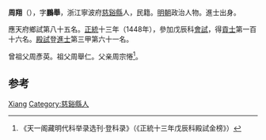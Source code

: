 {{Otheruses|周翔}}
'''周翔'''（{{bd|1409年||？}}），字'''鵬舉'''，浙江寧波府[[慈谿縣|慈谿縣]]人，民籍。[[明朝|明朝]]政治人物。進士出身。

應天府鄉試第八十五名。[[正统_(年号)|正統]]十三年（1448年），參加戊辰科[[會試|會試]]，得[[貢士|貢士]]第一百十六名。[[殿試|殿試]]登[[進士|進士]]第三甲第六十一名。

曾祖父周彥英。祖父周舉仁。父亲周宗惓<ref>《天一阁藏明代科举录选刊·登科录》（《正統十三年戊辰科殿試金榜》）</ref>。

== 参考 ==
{{reflist}}

{{正統十三年戊辰科殿試金榜}}
{{明朝人物小作品}}
{{Authority control}}
{{DEFAULTSORT:Zhou周}}
[[Category:周姓|Xiang]]
[[Category:慈谿縣人|Category:慈谿縣人]]